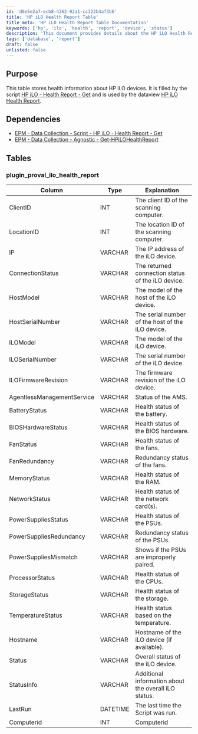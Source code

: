 ```yaml
---
id: 'd6e5e2a7-ecb8-4262-92a1-cc322b4af3b6'
title: 'HP iLO Health Report Table'
title_meta: 'HP iLO Health Report Table Documentation'
keywords: ['hp', 'ilo', 'health', 'report', 'device', 'status']
description: 'This document provides details about the HP iLO Health Report table, including its purpose, dependencies, and the structure of the data it stores about HP iLO devices. It outlines the columns, data types, and explanations for each entry, helping users understand the health information collected by the script.'
tags: ['database', 'report']
draft: false
unlisted: false
---
```

## Purpose

This table stores health information about HP iLO devices. It is filled by the script [HP iLO - Health Report - Get](https://proval.itglue.com/DOC-5078775-10072559) and is used by the dataview [HP iLO Health Report](https://proval.itglue.com/DOC-5078775-10072561).

## Dependencies

- [EPM - Data Collection - Script - HP iLO - Health Report - Get](https://proval.itglue.com/DOC-5078775-10072559)
- [EPM - Data Collection - Agnostic - Get-HPiLOHealthReport](https://proval.itglue.com/DOC-5078775-10072511)

## Tables

### plugin_proval_ilo_health_report

| Column                       | Type     | Explanation                                            |
|------------------------------|----------|-------------------------------------------------------|
| ClientID                     | INT      | The client ID of the scanning computer.               |
| LocationID                   | INT      | The location ID of the scanning computer.             |
| IP                           | VARCHAR  | The IP address of the iLO device.                     |
| ConnectionStatus             | VARCHAR  | The returned connection status of the iLO device.     |
| HostModel                    | VARCHAR  | The model of the host of the iLO device.             |
| HostSerialNumber             | VARCHAR  | The serial number of the host of the iLO device.     |
| ILOModel                     | VARCHAR  | The model of the iLO device.                          |
| ILOSerialNumber              | VARCHAR  | The serial number of the iLO device.                  |
| ILOFirmwareRevision          | VARCHAR  | The firmware revision of the iLO device.              |
| AgentlessManagementService    | VARCHAR  | Status of the AMS.                                    |
| BatteryStatus                | VARCHAR  | Health status of the battery.                          |
| BIOSHardwareStatus           | VARCHAR  | Health status of the BIOS hardware.                   |
| FanStatus                    | VARCHAR  | Health status of the fans.                            |
| FanRedundancy                | VARCHAR  | Redundancy status of the fans.                        |
| MemoryStatus                 | VARCHAR  | Health status of the RAM.                             |
| NetworkStatus                | VARCHAR  | Health status of the network card(s).                 |
| PowerSuppliesStatus          | VARCHAR  | Health status of the PSUs.                            |
| PowerSuppliesRedundancy      | VARCHAR  | Redundancy status of the PSUs.                        |
| PowerSuppliesMismatch        | VARCHAR  | Shows if the PSUs are improperly paired.              |
| ProcessorStatus              | VARCHAR  | Health status of the CPUs.                            |
| StorageStatus                | VARCHAR  | Health status of the storage.                          |
| TemperatureStatus            | VARCHAR  | Health status based on the temperature.               |
| Hostname                     | VARCHAR  | Hostname of the iLO device (if available).           |
| Status                       | VARCHAR  | Overall status of the iLO device.                     |
| StatusInfo                   | VARCHAR  | Additional information about the overall iLO status.  |
| LastRun                      | DATETIME | The last time the Script was run.                     |
| Computerid                   | INT      | Computerid                                           |












